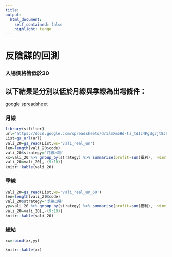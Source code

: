 ```yaml
---
title: 
output: 
  html_document:
    self_contained: false 
    highlight: tango 
---
```

# 反陰謀的回測
### 入場價格皆低於30
## 以下結果是分別以低於月線與季線為出場條件：
[google spreadsheet](https://docs.google.com/spreadsheets/d/1lmXm5Hd-tz_tdIz4Pg3g3jt8JhiI5Oqjf1oD1cl0OWc/edit#gid=229331477) 

### 月線
```r
library(stfilter)
url='https://docs.google.com/spreadsheets/d/1lmXm5Hd-tz_tdIz4Pg3g3jt8JhiI5Oqjf1oD1cl0OWc/edit#gid=229331477'
List=gs_url(url)
vali_20=gs_read(List,ws='vali_real_un')
len=length(vali_20$code)
vali_20$strategy='月線出場'
xx=vali_20 %>% group_by(strategy) %>% summarise(profit=sum(獲利),  winning_probability=length(which(獲利>0))/len)
vali_20=vali_20[,-(9:10)]
knitr::kable(vali_20)
```

### 季線

```r
vali_20=gs_read(List,ws='vali_real_un_60')
len=length(vali_20$code)
vali_20$strategy='季線出場'
yy=vali_20 %>% group_by(strategy) %>% summarise(profit=sum(獲利),  winning_probability=length(which(獲利>0))/len)
vali_20=vali_20[,-(9:10)]
knitr::kable(vali_20)
```

### 總結

```r
xx=rbind(xx,yy)

knitr::kable(xx)
```
